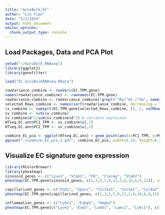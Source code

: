 ```yaml
---
title: "miniBulk_EC"
author: "Lin Tian"
date: "5/2/2024"
output: html_document
editor_options: 
  chunk_output_type: console
---
```


## Load Packages, Data and PCA Plot

```r
setwd("~/miniBulk_RNAseq")
library(ggplot2)
library(genefilter)

load("EC.miniBulkRNAseq.RData")

rowVariance_combine <- rowVars(EC.TPM.gene)
names(rowVariance_combine) <- rownames(EC.TPM.gene)
rowVariance_combine <- rowVariance_combine[!grepl("^Rp|^mt-|^Gm", names(rowVariance_combine))]
selected_Rows_combine <- names(sort(rowVariance_combine, decreasing = T)[1:1000])
cx_combine <- sweep(t(EC.TPM.gene[selected_Rows_combine, ]), 2, colMeans(t(EC.TPM.gene[selected_Rows_combine, ])))
sv_combine <- svd(cx_combine)
sv_combine$d^2/sum(sv_combine$d^2) # variance explained
HTseq.EC.ann$PC1_TPM <- sv_combine$u[,1]
HTseq.EC.ann$PC2_TPM <- sv_combine$u[,2]

combine_EC_pca <- ggplot(HTseq.EC.ann) + geom_point(aes(x=PC1_TPM, y=PC2_TPM, fill=Tissue, shape=TumorModel), colour="#000000", size=6) + scale_fill_manual(values=c("#AC0000","#AC0000", "#57A5E5")) + scale_shape_manual(values=c(21,22)) + theme_bw() + theme(panel.grid.major=element_blank(), panel.grid.minor=element_blank(), panel.border=element_blank(), axis.line.x=element_line(colour="black"), axis.line.y=element_line(colour="black")) + coord_fixed(ratio=2.621423/4.82307)
ggsave("~/combine_EC_pca_2.pdf", combine_EC_pca, width=6.28, height=6.28, units="in", useDingbats=FALSE)


```

## Visualize EC signature gene expression

```r
library(RColorBrewer)
library(pheatmap)
sinusoid_genes <- c("Lyve1", "Stab1", "F8", "Clec4g", "Stab2")
pheatmap(EC.TPM.gene[sinusoid_genes, c(1,3,5,7,9,11,2,4,10,6,8,12)], scale = "row", clustering_distance_cols="correlation", cluster_cols = FALSE)

capillarized_genes <- c("Esm1", "Sparc", "Col15a1", "Col4a1", "Col4a2", "Itga6", "Lamb1", "Serpinh1", "Nid2")
pheatmap(EC.TPM.gene[capillarized_genes, c(1,3,5,7,9,11,2,4,10,6,8,12)], scale = "row", clustering_distance_cols="correlation", cluster_cols = FALSE)

inflammation_genes <- c("Ly6c1", "Fabp5", "Hmgb2")
pheatmap(EC.TPM.gene[c("Lyve1", "Esm1", "Lamb1", "Lamc1", "Ly6c1"), c(1,3,5,7,9,11,2,4,10,6,8,12)], scale = "row", clustering_distance_cols="correlation", cluster_cols = FALSE)
```

